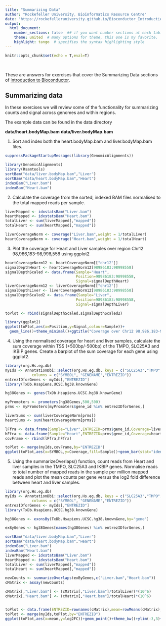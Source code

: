 ```yaml
---
title: "Summarizing Data"
author: "Rockefeller University, Bioinformatics Resource Centre"
date: "https://rockefelleruniversity.github.io/Bioconductor_Introduction/"
output: 
  html_document:
    number_sections: false  ## if you want number sections at each table header
    theme: united  # many options for theme, this one is my favorite.
    highlight: tango  # specifies the syntax highlighting style
---
```


```r
knitr::opts_chunk$set(echo = T,eval=T)
```

<p>&nbsp;</p>
These are answers for exercises that cover the Summarizing Data sections of [Introduction to Bioconductor](https://rockefelleruniversity.github.io/Bioconductor_Introduction/).


## Summarizing data

In these exercises we will review some of the functionality for summarizing counts and signal across genomes and within regions.

The example data can be found in the data directory 

**data/heart.bodyMap.bam**
**data/liver.bodyMap.bam**

1. Sort and index both the heart.bodyMap.bam and liver.bodyMap.bam files.

```r
suppressPackageStartupMessages(library(GenomicAlignments))
```

```r
library(GenomicAlignments)
library(Rsamtools)
sortBam("data/liver.bodyMap.bam","Liver")
sortBam("data/heart.bodyMap.bam","Heart")
indexBam("Liver.bam")
indexBam("Heart.bam")
```

2. Calculate the coverage from the sorted, indexed BAM files normalised to the total mapped reads per sample.

```r
liverMapped <- idxstatsBam("Liver.bam")
heartMapped <- idxstatsBam("Heart.bam")
totalLiver <- sum(liverMapped[,"mapped"])
totalHeart <- sum(heartMapped[,"mapped"])

liverCoverageNorm <- coverage("Liver.bam",weight = 1/totalLiver)
heartCoverageNorm <- coverage("Heart.bam",weight = 1/totalHeart)


```

3. Plot the coverage for Heart and Liver samples over region Chr12 98,986,183-98,998,558 using ggplot2 

```r
heartCoverageNorm12 <- heartCoverageNorm[["chr12"]]
signalDepthHeart <- heartCoverageNorm12[98986183:98998558]
signalDepthScaled <- data.frame(Sample="Heart",
                                Position=98986183:98998558,
                                Signal=signalDepthHeart)
liverCoverageNorm12 <- liverCoverageNorm[["chr12"]]
signalDepthLiver <- liverCoverageNorm12[98986183:98998558]
signalDepthScaled2 <- data.frame(Sample="Liver",
                                Position=98986183:98998558,
                                Signal=signalDepthLiver)

toPlot <- rbind(signalDepthScaled,signalDepthScaled2)

library(ggplot2)
ggplot(toPlot,aes(x=Position,y=Signal,colour=Sample))+
  geom_line()+theme_minimal()+ggtitle("Coverage over Chr12 98,986,183-98,998,558 for liver and heart samples")

```


4. Using the normalised coverage for heart and liver samples, calculate the sum coverage within TSS (+500bp/-500bp) of the TMPO, SLC25A3 and IKBIP genes. Create a barplot of the sum coverage for each gene using ggplot2.

```r
library(org.Hs.eg.db)
myIds <- AnnotationDbi::select(org.Hs.eg.db, keys = c("SLC25A3","TMPO","IKBIP"), keytype = "SYMBOL", 
            columns = c("SYMBOL", "GENENAME","ENTREZID"))
entrezIDforGenes <- myIds[,"ENTREZID"]
library(TxDb.Hsapiens.UCSC.hg38.knownGene)

hg38Genes <- genes(TxDb.Hsapiens.UCSC.hg38.knownGene)

myPromoters <- promoters(hg38Genes,500,500)
prms <- myPromoters[myPromoters$gene_id %in% entrezIDforGenes,]

liverSums <- sum(liverCoverageNorm[prms])
heartSums <- sum(heartCoverageNorm[prms])

lFfra <- data.frame(Sample="Liver",ENTREZID=prms$gene_id,Coverage=liverSums)
hFfra <- data.frame(Sample="Heart",ENTREZID=prms$gene_id,Coverage=heartSums)
covFrame <- rbind(lFfra,hFfra)

toPlot <- merge(myIds,covFrame,by="ENTREZID")
ggplot(toPlot,aes(x=SYMBOL,y=Coverage,fill=Sample))+geom_bar(stat="identity",position = "dodge")+theme_bw()
```

5. Using the summarizeOverlaps() function, count reads from Heart and liver samples in the TMPO, SLC25A3 and IKBIP genes. Normalise reads to total number of mapped reads in the sample per million mapped reads and plot the mean counts per gene versus the log2 fold difference between heart and liver samples.

```r
library(org.Hs.eg.db)
myIds <- AnnotationDbi::select(org.Hs.eg.db, keys = c("SLC25A3","TMPO","IKBIP"), keytype = "SYMBOL", 
            columns = c("SYMBOL", "GENENAME","ENTREZID"))
entrezIDforGenes <- myIds[,"ENTREZID"]
library(TxDb.Hsapiens.UCSC.hg38.knownGene)

hg38Genes <- exonsBy(TxDb.Hsapiens.UCSC.hg38.knownGene,by="gene")

exByGenes <- hg38Genes[names(hg38Genes) %in% entrezIDforGenes,]

sortBam("data/liver.bodyMap.bam","Liver")
sortBam("data/heart.bodyMap.bam","Heart")
indexBam("Liver.bam")
indexBam("Heart.bam")
liverMapped <- idxstatsBam("Liver.bam")
heartMapped <- idxstatsBam("Heart.bam")
totalLiver <- sum(liverMapped[,"mapped"])
totalHeart <- sum(heartMapped[,"mapped"])

newCounts <- summarizeOverlaps(exByGenes,c("Liver.bam","Heart.bam"))
cMatrix <- assay(newCounts)

cMatrix[,"Liver.bam"] <- (cMatrix[,"Liver.bam"]/totalLiver)*(10^6)
cMatrix[,"Heart.bam"] <- (cMatrix[,"Heart.bam"]/totalHeart)*(10^6)


toPlot <- data.frame(ENTREZID=rownames(cMatrix),mean=rowMeans(cMatrix),log2FC=log2(cMatrix[,"Liver.bam"]/cMatrix[,"Heart.bam"]))
toPlot <- merge(myIds,toPlot,by="ENTREZID")
ggplot(toPlot,aes(x=mean,y=log2FC))+geom_point()+theme_bw()+ylim(-3,3)+ggtitle("Liver_Minus_Heart")+geom_text(label=toPlot$SYMBOL)

```

